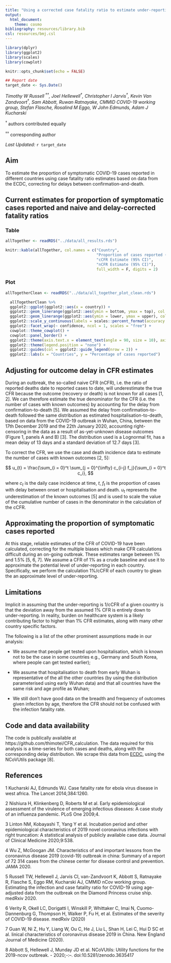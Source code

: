 ```yaml
---
title: "Using a corrected case fatality ratio to estimate under-reporting"
output: 
  html_document:
    theme: cosmo
bibliography: resources/library.bib
csl: resources/bmj.csl
---
```


```r
library(dplyr)
library(ggplot2)
library(scales)
library(cowplot)

```

```r
knitr::opts_chunk$set(echo = FALSE)
```

```r
## Report date
target_date <- Sys.Date()
```

*Timothy W Russell<sup> ††</sup>, Joel Hellewell<sup>†</sup>, Christopher I Jarvis<sup>†</sup>, Kevin Van Zandvoort<sup>†</sup>, Sam Abbott<sup></sup>, Ruwan Ratnayake<sup></sup>, CMMID COVID-19 working group, Stefan Flasche<sup></sup>, Rosalind M Eggo<sup></sup>, W John Edmunds<sup></sup>, Adam J Kucharski<sup></sup>*

<sup> † </sup> authors contributed equally

<sup> ††</sup> corresponding author

*Last Updated:* `r target_date`
  
## Aim

To estimate the proportion of symptomatic COVID-19 cases reported in different countries using case fatality ratio estimates based on data from the ECDC, correcting for delays between confirmation-and-death.

## Current estimates for proportion of symptomatic cases reported and naive and delay-corrected fatality ratios {.tabset}

### Table

```r
allTogether <- readRDS("../data/all_results.rds")
```

```r
knitr::kable(allTogether, col.names = c("Country",
                                        "Proportion of cases reported (95% CI)",
                                        "cCFR Estimate (95% CI)",
                                        "nCFR Estimate (95% CI)"), 
                                        full_width = F, digits = 2)
```


### Plot

```r
allTogetherClean <- readRDS("../data/all_together_plot_clean.rds")
```

```r
  allTogetherClean %>% 
  ggplot2::ggplot(ggplot2::aes(x = country)) +
  ggplot2::geom_linerange(ggplot2::aes(ymin = bottom, ymax = top), col = "#344b85", size = 4,  alpha = 0.4) +
  ggplot2::geom_linerange(ggplot2::aes(ymin = lower, ymax = upper), col = "#344b85",  size = 4,  alpha = 0.5) +
  ggplot2::scale_y_continuous(labels = scales::percent_format(accuracy = 1L)) +
  ggplot2::facet_wrap(~ confidence, ncol = 1, scales = "free") +
  cowplot::theme_cowplot() +
  cowplot::panel_border() +
  ggplot2::theme(axis.text.x = element_text(angle = 90, size = 10), axis.text.y = element_text(size = 10)) +
  ggplot2::theme(legend.position = "none") +
  ggplot2::guides(col = ggplot2::guide_legend(nrow = 2)) +
  ggplot2::labs(x = "Countries", y = "Percentage of cases reported")
```


## Adjusting for outcome delay in CFR estimates

During an outbreak, the so-called naive CFR (nCFR), i.e. the ratio of reported deaths date to reported cases to date, will underestimate the true CFR because the outcome (recovery or death) is not known for all cases [1, 2]. We can therefore estimate the true denominator for the CFR (i.e. the number of cases with known outcomes) by accounting for the delay from confirmation-to-death [5]. 
We assumed the delay from confirmation-to-death followed the same distribution as estimated hospitalisation-to-death, based on data from the COVID-19 outbreak in Wuhan, China, between the 17th December 2019 and the 22th January 2020, accounting right-censoring in the data as a result of as-yet-unknown disease outcomes (Figure 1, panels A and B) [3]. The distribution used is a Lognormal fit, has a mean delay of 13 days and a standard deviation of 12.7 days [3].

To correct the CFR, we use the case and death incidence data to estimate the number of cases with known outcomes [2, 5]:

$$
u_{t} = \frac{\sum_{i = 0}^t \sum_{j = 0}^{\infty} c_{i-j} f_j}{\sum_{i = 0}^t c_i},
$$ 

where $c_{t}$ is the daily case incidence at time, $t$, $f_t$ is the proportion of cases with delay between onset or hospitalisation and death. $u_t$ represents the underestimation of the known outcomes [5] and is used to scale the value of the cumulative number of cases in the denominator in the calculation of the cCFR.

## Approximating the proportion of symptomatic cases reported

At this stage, reliable estimates of the CFR of COVID-19 have been calculated, correcting for the multiple biases which make CFR calculations difficult during an on-going outbreak. These estimates range between 1% and 1.5% [5, 6, 7]. We assume a CFR of 1% as a crude baseline and use it to approximate the potential level of under-reporting in each country. Specifically, we perform the calculation 1%/cCFR of each country to glean the an approximate level of under-reporting.

## Limitations

Implicit in assuming that the under-reporting is 1/cCFR of a given country is that the deviation away from the assumed 1% CFR is entirely down to under-reporting. In reality, burden on healthcare system is a likely contributing factor to higher than 1% CFR estimates, along with many other country specific factors.

The following is a list of the other prominent assumptions made in our analysis:

* We assume that people get tested upon hospitalisation, which is known not to be the case in some countries e.g., Germany and South Korea, where people can get tested earlier);

* We assume that hospitalisation to death from early Wuhan is representative of the all the other countries (by using the distribution parameterised using early Wuhan data) and that all countries have the same risk and age profile as Wuhan;

* We still don’t have good data on the breadth and frequency of outcomes given infection by age, therefore the CFR should not be confused with the infection fatality rate.

## Code and data availability

The code is publically available at https://github.com/thimotei/CFR_calculation. The data required for this analysis is a time-series for both cases and deaths, along with the corresponding delay distribution. We scrape this data from [ECDC](https://www.ecdc.europa.eu/en/publications-data/download-todays-data-geographic-distribution-covid-19-cases-worldwide), using the NCoVUtils package [8]. 
 
## References

1 Kucharski AJ, Edmunds WJ. Case fatality rate for ebola virus disease in west africa. The Lancet 2014;384:1260.

2 Nishiura H, Klinkenberg D, Roberts M et al. Early epidemiological assessment of the virulence of emerging infectious diseases: A case study of an influenza pandemic. PLoS One 2009;4.

3 Linton NM, Kobayashi T, Yang Y et al. Incubation period and other epidemiological characteristics of 2019 novel coronavirus infections with right truncation: A statistical analysis of publicly available case data. Journal of Clinical Medicine 2020;9:538.

4 Wu Z, McGoogan JM. Characteristics of and important lessons from the coronavirus disease 2019 (covid-19) outbreak in china: Summary of a report of 72 314 cases from the chinese center for disease control and prevention. JAMA 2020.

5 Russell TW,  Hellewell J, Jarvis CI, van-Zandvoort K, Abbott S, Ratnayake R, Flasche S, Eggo RM, Kucharski AJ, CMMID nCov working group. Estimating the infection and case fatality ratio for COVID-19 using age-adjusted data from the outbreak on the Diamond Princess cruise ship. medRxiv 2020.

6 Verity R, Okell LC, Dorigatti I, Winskill P, Whittaker C, Imai N, Cuomo-Dannenburg G, Thompson H, Walker P, Fu H, et al. Estimates of the severity of COVID-19 disease. medRxiv (2020)

7 Guan W, Ni Z, Hu Y, Liang W, Ou C, He J, Liu L, Shan H, Lei C, Hui D SC et al. linical characteristics of coronavirus disease 2019 in China. New England Journal of Medicine (2020).

8 Abbott S, Hellewell J, Munday JD et al. NCoVUtils: Utility functions for the 2019-ncov outbreak. - 2020;-:–. doi:10.5281/zenodo.3635417
